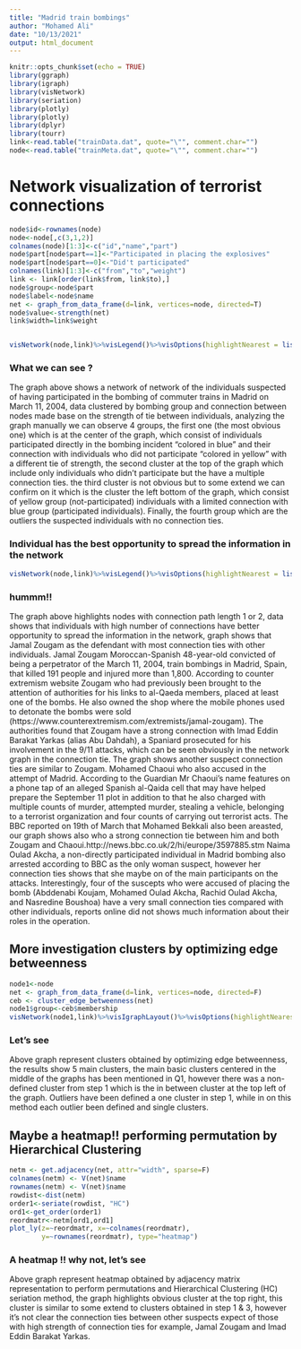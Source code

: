 ```yaml
---
title: "Madrid train bombings"
author: "Mohamed Ali"
date: "10/13/2021"
output: html_document
---
```


```r
knitr::opts_chunk$set(echo = TRUE)
library(ggraph)
library(igraph)
library(visNetwork)
library(seriation)
library(plotly)
library(plotly)
library(dplyr)
library(tourr)
link<-read.table("trainData.dat", quote="\"", comment.char="")
node<-read.table("trainMeta.dat", quote="\"", comment.char="")
```

# Network visualization of terrorist connections



```r
node$id<-rownames(node)
node<-node[,c(3,1,2)]
colnames(node)[1:3]<-c("id","name","part")
node$part[node$part==1]<-"Participated in placing the explosives"
node$part[node$part==0]<-"Did't participated"
colnames(link)[1:3]<-c("from","to","weight")
link <- link[order(link$from, link$to),]
node$group<-node$part
node$label<-node$name
net <- graph_from_data_frame(d=link, vertices=node, directed=T)
node$value<-strength(net)
link$width=link$weight


visNetwork(node,link)%>%visLegend()%>%visOptions(highlightNearest = list(enabled = T, degree = 1, hover = T))%>%visPhysics(solver = "repulsion")
```

### What we can see ?
The graph above shows a network of network of the individuals suspected of having participated in the bombing of commuter trains in Madrid on March 11, 2004, data clustered by bombing group and connection between nodes made base on the strength of tie between individuals, analyzing the graph manually we can observe 4 groups, the first one (the most obvious one) which is at the center of the graph, which consist of individuals participated directly in the bombing incident “colored in blue” and their connection with individuals who did not participate “colored in yellow” with a different tie of strength,  the second cluster at the top of the graph which include only individuals who didn’t participate but the have a multiple connection ties. the third cluster is not obvious but to some extend we can confirm on it which is the cluster the left bottom of the graph, which consist of yellow group (not-participated) individuals with a limited connection with blue group (participated individuals). Finally, the fourth group which are the outliers the suspected individuals with no connection ties.

### Individual has the best opportunity to spread the information in the network

```r
visNetwork(node,link)%>%visLegend()%>%visOptions(highlightNearest = list(enabled = T, degree = 2, hover = T))%>%visPhysics(solver = "repulsion")

```

### hummm!!
The graph above highlights nodes with connection path length 1 or 2, data shows that individuals with high number of connections have better opportunity to spread the information in the network, graph shows that Jamal Zougam as the defendant with most connection ties with other individuals.
Jamal Zougam Moroccan-Spanish 48-year-old convicted of being a perpetrator of the March 11, 2004, train bombings in Madrid, Spain, that killed 191 people and injured more than 1,800. According to counter extremism website Zougam who had previously been brought to the attention of authorities for his links to al-Qaeda members, placed at least one of the bombs.  He also owned the shop where the mobile phones used to detonate the bombs were sold (https://www.counterextremism.com/extremists/jamal-zougam). The authorities found that Zougam have a strong connection with Imad Eddin Barakat Yarkas (alias Abu Dahdah), a Spaniard prosecuted for his involvement in the 9/11 attacks, which can be seen obviously in the network graph in the connection tie.
The graph shows another suspect connection ties are similar to Zougam.  Mohamed Chaoui who also accused in the attempt of Madrid. According to the Guardian Mr Chaoui's name features on a phone tap of an alleged Spanish al-Qaida cell that may have helped prepare the September 11 plot in addition to that he also charged with multiple counts of murder, attempted murder, stealing a vehicle, belonging to a terrorist organization and four counts of carrying out terrorist acts. The BBC reported on 19th of March that Mohamed Bekkali also been areasted, our graph shows also who a strong connection tie between him and both Zougam and Chaoui.http://news.bbc.co.uk/2/hi/europe/3597885.stm
Naima Oulad Akcha, a non-directly participated individual in Madrid bombing also arrested according to BBC as the only woman suspect, however her connection ties shows that she maybe on of the main participants on the attacks.
Interestingly, four of the suscepts who were accused of placing the bomb (Abddenabi Koujam, Mohamed Oulad Akcha, Rachid Oulad Akcha, and Nasredine Boushoa) have a very small connection ties compared with other individuals, reports online did not shows much information about their roles in the operation.


## More investigation clusters by optimizing edge betweenness
```r
node1<-node
net <- graph_from_data_frame(d=link, vertices=node, directed=F)
ceb <- cluster_edge_betweenness(net) 
node1$group<-ceb$membership
visNetwork(node1,link)%>%visIgraphLayout()%>%visOptions(highlightNearest = list(enabled = T, degree = 2, hover = T))
```

### Let's see 
Above graph represent clusters obtained by optimizing edge betweenness, the results show 5 main clusters, the main basic clusters centered in the middle of the graphs has been mentioned in Q1, however there was a non-defined cluster from step 1 which is the in between cluster at the top left of the graph. Outliers have been defined a one cluster in step 1, while in on this method each outlier been defined and single clusters.

## Maybe a heatmap!! performing permutation by Hierarchical Clustering
```r
netm <- get.adjacency(net, attr="width", sparse=F)
colnames(netm) <- V(net)$name
rownames(netm) <- V(net)$name
rowdist<-dist(netm)
order1<-seriate(rowdist, "HC")
ord1<-get_order(order1)
reordmatr<-netm[ord1,ord1]
plot_ly(z=~reordmatr, x=~colnames(reordmatr), 
        y=~rownames(reordmatr), type="heatmap")
```

### A heatmap !! why not, let's see
Above graph represent heatmap obtained by adjacency matrix representation to perform permutations and Hierarchical Clustering (HC) seriation method, the graph highlights obvious cluster at the top right, this cluster is similar to some extend to clusters obtained in step 1 & 3, however it’s not clear the connection ties between other suspects expect of those with high strength of connection ties for example, Jamal Zougam and Imad Eddin Barakat Yarkas.

